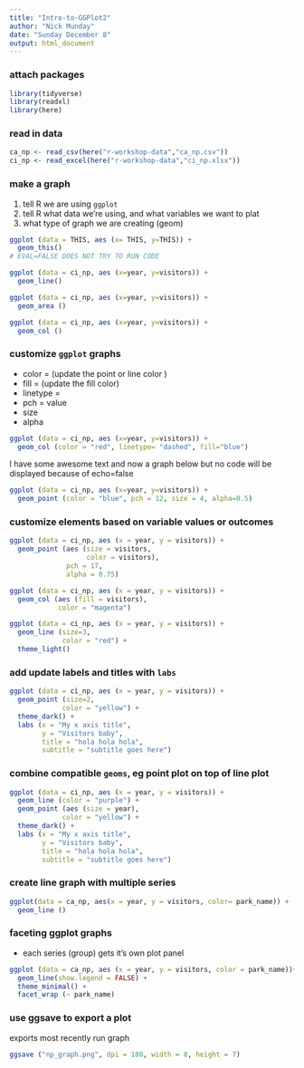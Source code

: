 ```yaml
---
title: "Intro-to-GGPlot2"
author: "Nick Munday"
date: "Sunday December 8"
output: html_document
---
```


### attach packages

``` r

library(tidyverse)
library(readxl)
library(here)

```

### read in data

```r
ca_np <- read_csv(here("r-workshop-data","ca_np.csv"))
ci_np <- read_excel(here("r-workshop-data","ci_np.xlsx"))
```

### make a graph

1. tell R we are using `ggplot`
2. tell R what data we're using, and what variables we want to plat
3. what type of graph we are creating (geom)

```r
ggplot (data = THIS, aes (x= THIS, y=THIS)) + 
  geom_this()
# EVAL=FALSE DOES NOT TRY TO RUN CODE
```

```r
ggplot (data = ci_np, aes (x=year, y=visitors)) + 
  geom_line()
```

```r
ggplot (data = ci_np, aes (x=year, y=visitors)) + 
  geom_area ()
```

```r
ggplot (data = ci_np, aes (x=year, y=visitors)) + 
  geom_col ()
```

### customize `ggplot` graphs
 - color = (update the point or line color )
 - fill = (update the fill color)
 - linetype =
 - pch = value
 - size
 - alpha

```r
ggplot (data = ci_np, aes (x=year, y=visitors)) + 
  geom_col (color = "red", linetype= "dashed", fill="blue")
```

I have some awesome text and now a graph below but no code will be displayed because of echo=false

```r
ggplot (data = ci_np, aes (x=year, y=visitors)) + 
  geom_point (color = "blue", pch = 12, size = 4, alpha=0.5)
```

### customize elements based on variable values or outcomes

```r
ggplot (data = ci_np, aes (x = year, y = visitors)) +
  geom_point (aes (size = visitors, 
                   color = visitors), 
              pch = 17,
              alpha = 0.75)
```

```r
ggplot (data = ci_np, aes (x = year, y = visitors)) +
  geom_col (aes (fill = visitors), 
            color = "magenta")
```

```r
ggplot (data = ci_np, aes (x = year, y = visitors)) +
  geom_line (size=3,
             color = "red") +
  theme_light()
```

### add update labels and titles with `labs`

```r
ggplot (data = ci_np, aes (x = year, y = visitors)) +
  geom_point (size=2,
             color = "yellow") +
  theme_dark() +
  labs (x = "My x axis title",
        y = "Visitors baby",
        title = "hola hola hola",
        subtitle = "subtitle goes here")
```

### combine compatible `geoms`, eg point plot on top of line plot

```r
ggplot (data = ci_np, aes (x = year, y = visitors)) +
  geom_line (color = "purple") +
  geom_point (aes (size = year),
             color = "yellow") +
  theme_dark() +
  labs (x = "My x axis title",
        y = "Visitors baby",
        title = "hola hola hola",
        subtitle = "subtitle goes here")
```


### create line graph with multiple series

```  r
ggplot(data = ca_np, aes(x = year, y = visitors, color= park_name)) +
  geom_line ()
```

### faceting ggplot graphs

- each series (group) gets it's own plot panel

``` r
ggplot (data = ca_np, aes (x = year, y = visitors, color = park_name))+
  geom_line(show.legend = FALSE) +
  theme_minimal() +
  facet_wrap (~ park_name)
```

### use ggsave to export a plot
exports most recently run graph
```r
ggsave ("np_graph.png", dpi = 180, width = 8, height = 7)
```






